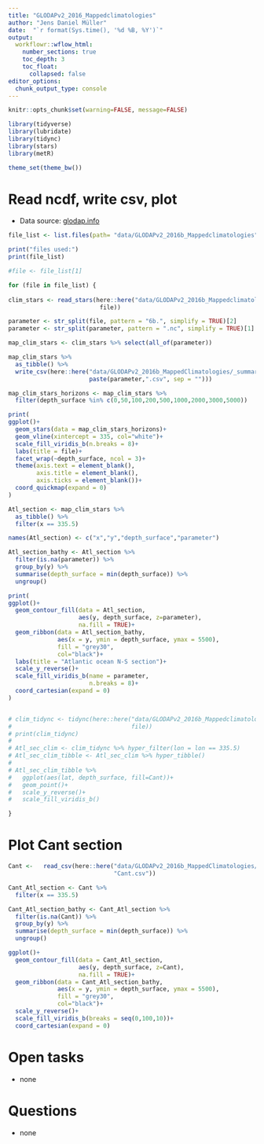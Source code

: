 ```yaml
---
title: "GLODAPv2_2016_Mappedclimatologies"
author: "Jens Daniel Müller"
date:  "`r format(Sys.time(), '%d %B, %Y')`"
output: 
  workflowr::wflow_html:
    number_sections: true
    toc_depth: 3
    toc_float:
      collapsed: false
editor_options:
  chunk_output_type: console
---
```


```r
knitr::opts_chunk$set(warning=FALSE, message=FALSE)
```

```r
library(tidyverse)
library(lubridate)
library(tidync)
library(stars)
library(metR)
```


```r
theme_set(theme_bw())
```

# Read ncdf, write csv, plot

- Data source: [glodap.info](https://www.glodap.info/)


```r

file_list <- list.files(path= "data/GLODAPv2_2016b_Mappedclimatologies", pattern = "*.nc")

print("files used:")
print(file_list)

#file <- file_list[1]

for (file in file_list) {
 
clim_stars <- read_stars(here::here("data/GLODAPv2_2016b_Mappedclimatologies",
                          file))

parameter <- str_split(file, pattern = "6b.", simplify = TRUE)[2]
parameter <- str_split(parameter, pattern = ".nc", simplify = TRUE)[1]

map_clim_stars <- clim_stars %>% select(all_of(parameter))

map_clim_stars %>% 
  as_tibble() %>% 
  write_csv(here::here("data/GLODAPv2_2016b_MappedClimatologies/_summarized_files",
                       paste(parameter,".csv", sep = "")))

map_clim_stars_horizons <- map_clim_stars %>% 
  filter(depth_surface %in% c(0,50,100,200,500,1000,2000,3000,5000))

print(
ggplot()+
  geom_stars(data = map_clim_stars_horizons)+
  geom_vline(xintercept = 335, col="white")+
  scale_fill_viridis_b(n.breaks = 8)+
  labs(title = file)+
  facet_wrap(~depth_surface, ncol = 3)+
  theme(axis.text = element_blank(),
        axis.title = element_blank(),
        axis.ticks = element_blank())+
  coord_quickmap(expand = 0)
)

Atl_section <- map_clim_stars %>% 
  as_tibble() %>% 
  filter(x == 335.5)

names(Atl_section) <- c("x","y","depth_surface","parameter")

Atl_section_bathy <- Atl_section %>% 
  filter(is.na(parameter)) %>% 
  group_by(y) %>% 
  summarise(depth_surface = min(depth_surface)) %>% 
  ungroup()

print(
ggplot()+
  geom_contour_fill(data = Atl_section,
                    aes(y, depth_surface, z=parameter),
                    na.fill = TRUE)+
  geom_ribbon(data = Atl_section_bathy,
              aes(x = y, ymin = depth_surface, ymax = 5500),
              fill = "grey30",
              col="black")+
  labs(title = "Atlantic ocean N-S section")+
  scale_y_reverse()+
  scale_fill_viridis_b(name = parameter,
                       n.breaks = 8)+
  coord_cartesian(expand = 0)
)


# clim_tidync <- tidync(here::here("data/GLODAPv2_2016b_Mappedclimatologies",
#                                  file))
# print(clim_tidync)
# 
# Atl_sec_clim <- clim_tidync %>% hyper_filter(lon = lon == 335.5)
# Atl_sec_clim_tibble <- Atl_sec_clim %>% hyper_tibble()
# 
# Atl_sec_clim_tibble %>% 
#   ggplot(aes(lat, depth_surface, fill=Cant))+
#   geom_point()+
#   scale_y_reverse()+
#   scale_fill_viridis_b()

}


```

# Plot Cant section

```r

Cant <-   read_csv(here::here("data/GLODAPv2_2016b_MappedClimatologies/_summarized_files",
                              "Cant.csv"))

Cant_Atl_section <- Cant %>% 
  filter(x == 335.5)

Cant_Atl_section_bathy <- Cant_Atl_section %>% 
  filter(is.na(Cant)) %>% 
  group_by(y) %>% 
  summarise(depth_surface = min(depth_surface)) %>% 
  ungroup()

ggplot()+
  geom_contour_fill(data = Cant_Atl_section,
                    aes(y, depth_surface, z=Cant),
                    na.fill = TRUE)+
  geom_ribbon(data = Cant_Atl_section_bathy,
              aes(x = y, ymin = depth_surface, ymax = 5500),
              fill = "grey30",
              col="black")+
  scale_y_reverse()+
  scale_fill_viridis_b(breaks = seq(0,100,10))+
  coord_cartesian(expand = 0)


```


# Open tasks

- none

# Questions

- none
